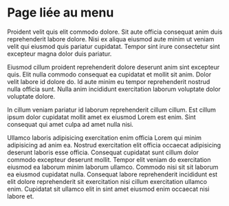 # Page liée au menu

Proident velit quis elit commodo dolore. Sit aute officia consequat anim duis reprehenderit labore dolore. Nisi ex aliqua eiusmod aute minim ut veniam velit qui eiusmod quis pariatur cupidatat. Tempor sint irure consectetur sint excepteur magna dolor duis pariatur.

Eiusmod cillum proident reprehenderit dolore deserunt anim sint excepteur quis. Elit nulla commodo consequat ea cupidatat et mollit sit anim. Dolor velit labore id dolore do. Id aute minim eu tempor reprehenderit nostrud nulla officia sunt. Nulla anim incididunt exercitation laborum voluptate dolor voluptate dolore.

In cillum veniam pariatur id laborum reprehenderit cillum cillum. Est cillum ipsum dolor cupidatat mollit amet ex eiusmod Lorem est enim. Sint consequat qui amet culpa ad amet nulla nisi.

Ullamco laboris adipisicing exercitation enim officia Lorem qui minim adipisicing ad anim ea. Nostrud exercitation elit officia occaecat adipisicing deserunt laboris esse officia. Consequat cupidatat sunt cillum dolor commodo excepteur deserunt mollit. Tempor elit veniam do exercitation eiusmod ea laborum minim laborum ullamco. Commodo nisi sit sit laborum ea eiusmod cupidatat nulla. Consequat labore reprehenderit incididunt est elit dolore reprehenderit sit exercitation nisi cillum exercitation ullamco enim. Cupidatat sit ullamco elit in sint amet eiusmod enim occaecat nisi labore et.
